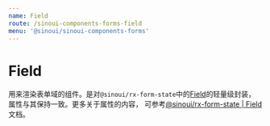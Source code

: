 ```yaml
---
name: Field
route: /sinoui-components-forms-field
menu: '@sinoui/sinoui-components-forms'
---
```


# Field

用来渲染表单域的组件。是对`@sinoui/rx-form-state`中的[Field](/api-field-component)的轻量级封装，属性与其保持一致。更多关于属性的内容，
可参考[@sinoui/rx-form-state | Field](/api-field-component)文档。
